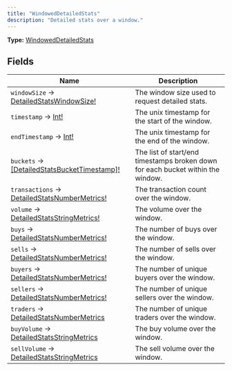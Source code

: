 ```yaml
---
title: "WindowedDetailedStats"
description: "Detailed stats over a window."
---
```


**Type:** [WindowedDetailedStats](/api-reference/types/windoweddetailedstats)

## Fields

| Name | Description |
|------|-------------|
| `windowSize` → [DetailedStatsWindowSize!](/api-reference/types/detailedstatswindowsize) | The window size used to request detailed stats. |
| `timestamp` → [Int!](/api-reference/types/int) | The unix timestamp for the start of the window. |
| `endTimestamp` → [Int!](/api-reference/types/int) | The unix timestamp for the end of the window. |
| `buckets` → [[DetailedStatsBucketTimestamp]!](/api-reference/types/detailedstatsbuckettimestamp) | The list of start/end timestamps broken down for each bucket within the window. |
| `transactions` → [DetailedStatsNumberMetrics!](/api-reference/types/detailedstatsnumbermetrics) | The transaction count over the window. |
| `volume` → [DetailedStatsStringMetrics!](/api-reference/types/detailedstatsstringmetrics) | The volume over the window. |
| `buys` → [DetailedStatsNumberMetrics!](/api-reference/types/detailedstatsnumbermetrics) | The number of buys over the window. |
| `sells` → [DetailedStatsNumberMetrics!](/api-reference/types/detailedstatsnumbermetrics) | The number of sells over the window. |
| `buyers` → [DetailedStatsNumberMetrics!](/api-reference/types/detailedstatsnumbermetrics) | The number of unique buyers over the window. |
| `sellers` → [DetailedStatsNumberMetrics!](/api-reference/types/detailedstatsnumbermetrics) | The number of unique sellers over the window. |
| `traders` → [DetailedStatsNumberMetrics](/api-reference/types/detailedstatsnumbermetrics) | The number of unique traders over the window. |
| `buyVolume` → [DetailedStatsStringMetrics](/api-reference/types/detailedstatsstringmetrics) | The buy volume over the window. |
| `sellVolume` → [DetailedStatsStringMetrics](/api-reference/types/detailedstatsstringmetrics) | The sell volume over the window. |

